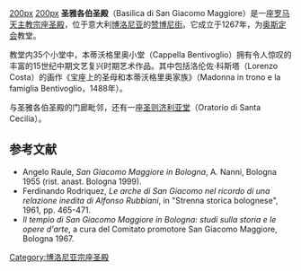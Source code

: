 [[image:Lorenzo_Costa_006.jpg|200px]]
[[image:San_Giacomo_Maggiore_(Bologna)_Apse_and_campanile.jpg|200px]]
'''圣雅各伯圣殿'''（Basilica di San Giacomo Maggiore）是一座[[罗马天主教|罗马天主教]][[宗座圣殿|宗座圣殿]]，位于意大利[[博洛尼亚|博洛尼亚]]的[[赞博尼街|赞博尼街]]。它成立于1267年，为[[奥斯定会|奥斯定会]]教堂。

教堂内35个小堂中，本蒂沃格里奥小堂（Cappella Bentivoglio）拥有令人惊叹的丰富的15世纪中期文艺复兴时期艺术作品。其中包括洛伦佐·科斯塔（Lorenzo Costa）的画作《宝座上的圣母和本蒂沃格里奥家族》（Madonna in trono e la famiglia Bentivoglio，1488年）。

与圣雅各伯圣殿的门廊毗邻，还有一座[[圣则济利亚堂_(博洛尼亚)|圣则济利亚堂]]（Oratorio di Santa Cecilia）。

==参考文献==
* Angelo Raule, ''San Giacomo Maggiore in Bologna'', A. Nanni, Bologna 1955 (rist. anast. Bologna 1999). 
* Ferdinando Rodriquez, ''Le arche di San Giacomo nel ricordo di una relazione inedita di Alfonso Rubbiani'', in "Strenna storica bolognese", 1961, pp. 465-471.
*''Il tempio di San Giacomo Maggiore in Bologna: studi sulla storia e le opere d'arte'', a cura del Comitato promotore San Giacomo Maggiore, Bologna 1967.
<references/>

[[Category:博洛尼亚宗座圣殿|Category:博洛尼亚宗座圣殿]]
